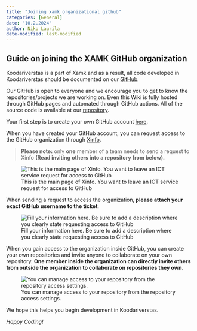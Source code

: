 ```yaml
---
title: "Joining xamk organizational github"
categories: [General]
date: "10.2.2024"
author: Niko Laurila
date-modified: last-modified 
---
```


## Guide on joining the XAMK GitHub organization

Koodariverstas is a part of Xamk and as a result, all code developed in Koodariverstas should be documented on our [GitHub](https://github.com/xamkfi).

Our GitHub is open to everyone and we encourage you to get to know the repositories/projects we are working on. Even this Wiki is fully hosted through GitHub pages and automated through GitHub actions. All of the source code is available at our [repository](https://github.com/xamkfi/Koodariverstas-wikiplatform).

Your first step is to create your own GitHub account [here](https://github.com/).

When you have created your GitHub account, you can request access to the GitHub organization through [Xinfo](https://xinfo.xamk.fi/customerui).

> **Please note:** only **one** member of a team needs to send a request to Xinfo **(Read inviting others into a repository from below).**

![This is the main page of Xinfo. You want to leave an ICT service request for access to GitHub](images/Github%20tut1.png)

When sending a request to access the organization, **please attach your exact GitHub username to the ticket**.

![Fill your information here. Be sure to add a description where you clearly state requesting access to GitHub](images/Github%20tut2.png)

When you gain access to the organization inside GitHub, you can create your own repositories and invite anyone to collaborate on your own repository. **One member inside the organization can directly invite others from outside the organization to collaborate on repositories they own.**

![You can manage access to your repository from the repository access settings.](images/Github%20tut3.png)

We hope this helps you begin development in Koodariverstas.

*Happy Coding!*